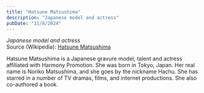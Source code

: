 ```yaml
---
title: "Hatsune Matsushima"
description: "Japanese model and actress"
pubDate: "11/8/2024"
---
```


*Japanese model and actress*  
Source (Wikipedia): [Hatsune Matsushima][1]

Hatsune Matsushima  is a Japanese gravure model, talent and actress affiliated with Harmony Promotion. She was born in Tokyo, Japan. Her real name is Noriko Matsushima, and she goes by the nickname Hachu. She has starred in a number of TV dramas, films, and internet productions. She also co-authored a book.

[1]: https://en.wikipedia.org/wiki/Hatsune_Matsushima
